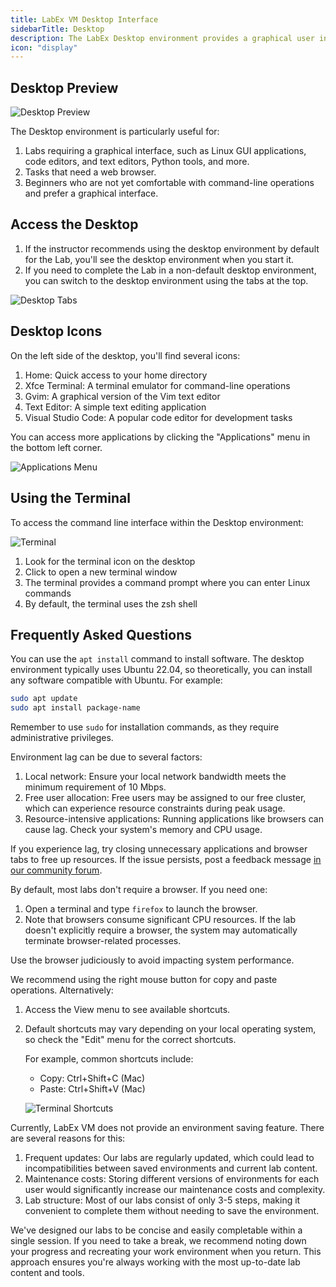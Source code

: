 ```yaml
---
title: LabEx VM Desktop Interface
sidebarTitle: Desktop
description: The LabEx Desktop environment provides a graphical user interface (GUI) for interacting with the Linux Virtual Machine. This environment allows users to complete labs and tasks in a familiar desktop setting.
icon: "display"
---
```


## Desktop Preview

![Desktop Preview](/images/desktop.png)

The Desktop environment is particularly useful for:

1. Labs requiring a graphical interface, such as Linux GUI applications, code editors, and text editors, Python tools, and more.
2. Tasks that need a web browser.
3. Beginners who are not yet comfortable with command-line operations and prefer a graphical interface.

## Access the Desktop

1. If the instructor recommends using the desktop environment by default for the Lab, you'll see the desktop environment when you start it.
2. If you need to complete the Lab in a non-default desktop environment, you can switch to the desktop environment using the tabs at the top.

![Desktop Tabs](/images/20241021-16-28-35-5O8OzEOo.png)

## Desktop Icons

On the left side of the desktop, you'll find several icons:

1. Home: Quick access to your home directory
2. Xfce Terminal: A terminal emulator for command-line operations
3. Gvim: A graphical version of the Vim text editor
4. Text Editor: A simple text editing application
5. Visual Studio Code: A popular code editor for development tasks

You can access more applications by clicking the "Applications" menu in the bottom left corner.

![Applications Menu](/images/20241021-16-44-04-CkmqmEcq.png)

## Using the Terminal

To access the command line interface within the Desktop environment:

![Terminal](/images/20241021-16-27-06-U7E6cIom.png)

1. Look for the terminal icon on the desktop
2. Click to open a new terminal window
3. The terminal provides a command prompt where you can enter Linux commands
4. By default, the terminal uses the zsh shell

## Frequently Asked Questions

<AccordionGroup>

<Accordion title="How can I install applications that don't exist in the environment?" icon="download">

You can use the `apt install` command to install software. The desktop environment typically uses Ubuntu 22.04, so theoretically, you can install any software compatible with Ubuntu. For example:

```bash
sudo apt update
sudo apt install package-name
```

Remember to use `sudo` for installation commands, as they require administrative privileges.

</Accordion>

<Accordion title="Why is the environment lagging?" icon="wifi">

Environment lag can be due to several factors:

1. Local network: Ensure your local network bandwidth meets the minimum requirement of 10 Mbps.
2. Free user allocation: Free users may be assigned to our free cluster, which can experience resource constraints during peak usage.
3. Resource-intensive applications: Running applications like browsers can cause lag. Check your system's memory and CPU usage.

If you experience lag, try closing unnecessary applications and browser tabs to free up resources. If the issue persists, post a feedback message [in our community forum](https://labex.io/questions/933).

</Accordion>

<Accordion title="How can I use a browser in the environment?" icon="globe">

By default, most labs don't require a browser. If you need one:

1. Open a terminal and type `firefox` to launch the browser.
2. Note that browsers consume significant CPU resources. If the lab doesn't explicitly require a browser, the system may automatically terminate browser-related processes.

Use the browser judiciously to avoid impacting system performance.

</Accordion>

<Accordion title="How do I copy and paste in the terminal?" icon="clipboard">

We recommend using the right mouse button for copy and paste operations. Alternatively:

1. Access the View menu to see available shortcuts.
2. Default shortcuts may vary depending on your local operating system, so check the "Edit" menu for the correct shortcuts.

   For example, common shortcuts include:

   - Copy: Ctrl+Shift+C (Mac)
   - Paste: Ctrl+Shift+V (Mac)

   ![Terminal Shortcuts](/images/20241021-16-45-50-eUVD4vXo.png)

</Accordion>

<Accordion title="Can I save my work environment?" icon="floppy-disk">

Currently, LabEx VM does not provide an environment saving feature. There are several reasons for this:

1. Frequent updates: Our labs are regularly updated, which could lead to incompatibilities between saved environments and current lab content.
2. Maintenance costs: Storing different versions of environments for each user would significantly increase our maintenance costs and complexity.
3. Lab structure: Most of our labs consist of only 3-5 steps, making it convenient to complete them without needing to save the environment.

We've designed our labs to be concise and easily completable within a single session. If you need to take a break, we recommend noting down your progress and recreating your work environment when you return. This approach ensures you're always working with the most up-to-date lab content and tools.

</Accordion>

</AccordionGroup>
